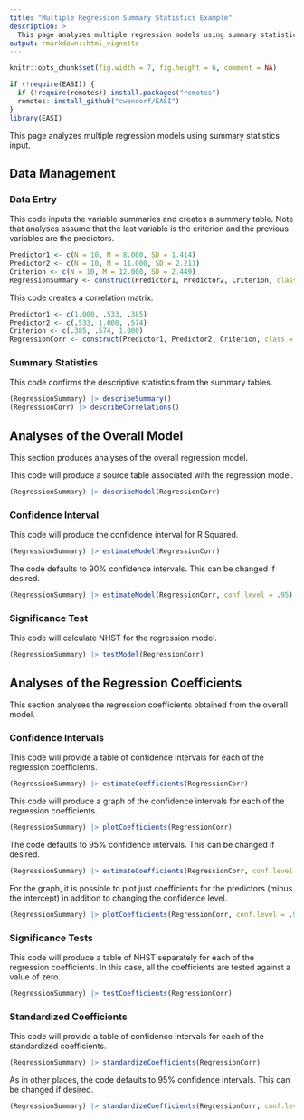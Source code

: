 ```yaml
---
title: "Multiple Regression Summary Statistics Example"
description: >
  This page analyzes multiple regression models using summary statistics input.
output: rmarkdown::html_vignette
---
```


```r
knitr::opts_chunk$set(fig.width = 7, fig.height = 6, comment = NA)
```

```r
if (!require(EASI)) {
  if (!require(remotes)) install.packages("remotes")
  remotes::install_github("cwendorf/EASI")
}
library(EASI)
```

This page analyzes multiple regression models using summary statistics input.

## Data Management

### Data Entry

This code inputs the variable summaries and creates a summary table. Note that analyses assume that the last variable is the criterion and the previous variables are the predictors.
```r
Predictor1 <- c(N = 10, M = 8.000, SD = 1.414)
Predictor2 <- c(N = 10, M = 11.000, SD = 2.211)
Criterion <- c(N = 10, M = 12.000, SD = 2.449)
RegressionSummary <- construct(Predictor1, Predictor2, Criterion, class = "wss")
```

This code creates a correlation matrix.
```r
Predictor1 <- c(1.000, .533, .385)
Predictor2 <- c(.533, 1.000, .574)
Criterion <- c(.385, .574, 1.000)
RegressionCorr <- construct(Predictor1, Predictor2, Criterion, class = "corr")
```

### Summary Statistics

This code confirms the descriptive statistics from the summary tables.
```r
(RegressionSummary) |> describeSummary()
(RegressionCorr) |> describeCorrelations()
```

## Analyses of the Overall Model

This section produces analyses of the overall regression model.

This code will produce a source table associated with the regression model.
```r
(RegressionSummary) |> describeModel(RegressionCorr)
```

### Confidence Interval

This code will produce the confidence interval for R Squared.
```r
(RegressionSummary) |> estimateModel(RegressionCorr)
```

The code defaults to 90% confidence intervals. This can be changed if desired.
```r
(RegressionSummary) |> estimateModel(RegressionCorr, conf.level = .95)
```

### Significance Test

This code will calculate NHST for the regression model.
```r
(RegressionSummary) |> testModel(RegressionCorr)
```

## Analyses of the Regression Coefficients

This section analyses the regression coefficients obtained from the overall model.

### Confidence Intervals

This code will provide a table of confidence intervals for each of the regression coefficients.
```r
(RegressionSummary) |> estimateCoefficients(RegressionCorr)
```

This code will produce a graph of the confidence intervals for each of the regression coefficients.
```r
(RegressionSummary) |> plotCoefficients(RegressionCorr)
```

The code defaults to 95% confidence intervals. This can be changed if desired.
```r
(RegressionSummary) |> estimateCoefficients(RegressionCorr, conf.level = .99)
```

For the graph, it is possible to plot just coefficients for the predictors (minus the intercept) in addition to changing the confidence level.
```r
(RegressionSummary) |> plotCoefficients(RegressionCorr, conf.level = .99, line = 0, intercept = FALSE)
```

### Significance Tests

This code will produce a table of NHST separately for each of the regression coefficients. In this case, all the coefficients are tested against a value of zero.
```r
(RegressionSummary) |> testCoefficients(RegressionCorr)
```

### Standardized Coefficients

This code will provide a table of confidence intervals for each of the standardized coefficients.
```r
(RegressionSummary) |> standardizeCoefficients(RegressionCorr)
```

As in other places, the code defaults to 95% confidence intervals. This can be changed if desired.
```r
(RegressionSummary) |> standardizeCoefficients(RegressionCorr, conf.level = .99)
```
